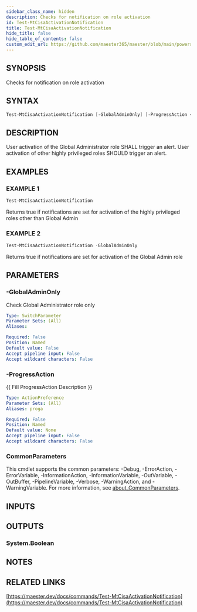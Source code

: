 ```yaml
---
sidebar_class_name: hidden
description: Checks for notification on role activation
id: Test-MtCisaActivationNotification
title: Test-MtCisaActivationNotification
hide_title: false
hide_table_of_contents: false
custom_edit_url: https://github.com/maester365/maester/blob/main/powershell/public/Test-MtCisaActivationNotification.ps1
---
```


## SYNOPSIS

Checks for notification on role activation

## SYNTAX

```powershell
Test-MtCisaActivationNotification [-GlobalAdminOnly] [-ProgressAction <ActionPreference>] [<CommonParameters>]
```

## DESCRIPTION

User activation of the Global Administrator role SHALL trigger an alert.
User activation of other highly privileged roles SHOULD trigger an alert.

## EXAMPLES

### EXAMPLE 1

```powershell
Test-MtCisaActivationNotification
```

Returns true if notifications are set for activation of the highly privileged roles other than Global Admin

### EXAMPLE 2

```powershell
Test-MtCisaActivationNotification -GlobalAdminOnly
```

Returns true if notifications are set for activation of the Global Admin role

## PARAMETERS

### -GlobalAdminOnly

Check Global Administrator role only

```yaml
Type: SwitchParameter
Parameter Sets: (All)
Aliases:

Required: False
Position: Named
Default value: False
Accept pipeline input: False
Accept wildcard characters: False
```

### -ProgressAction

\{\{ Fill ProgressAction Description \}\}

```yaml
Type: ActionPreference
Parameter Sets: (All)
Aliases: proga

Required: False
Position: Named
Default value: None
Accept pipeline input: False
Accept wildcard characters: False
```

### CommonParameters

This cmdlet supports the common parameters: -Debug, -ErrorAction, -ErrorVariable, -InformationAction, -InformationVariable, -OutVariable, -OutBuffer, -PipelineVariable, -Verbose, -WarningAction, and -WarningVariable. For more information, see [about_CommonParameters](http://go.microsoft.com/fwlink/?LinkID=113216).

## INPUTS

## OUTPUTS

### System.Boolean

## NOTES

## RELATED LINKS

[https://maester.dev/docs/commands/Test-MtCisaActivationNotification](https://maester.dev/docs/commands/Test-MtCisaActivationNotification)
